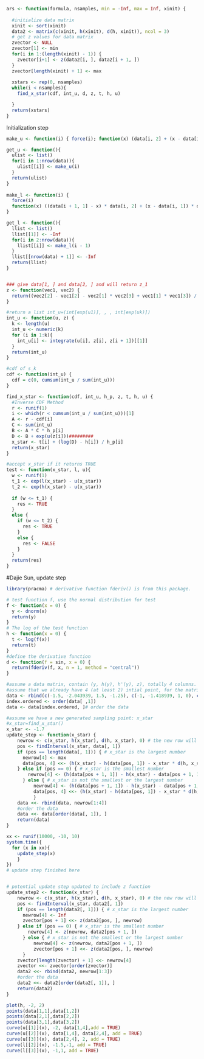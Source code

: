 ```r
ars <- function(formula, nsamples, min = -Inf, max = Inf, xinit) {
  
  #initialize data matrix
  xinit <- sort(xinit)
  data2 <- matrix(c(xinit, h(xinit), d(h, xinit)), ncol = 3)
  # get z values for data matrix  
  zvector <- NULL
  zvector[1] <- min
  for(i in 1:(length(xinit) - 1)) {
    zvector[i+1] <- z(data2[i, ], data2[i + 1, ])
  }
  zvector[length(xinit) + 1] <- max
  
  xstars <- rep(0, nsamples)
  while(i < nsamples){
    find_x_star(cdf, int_u, d, z, t, h, u)

  }
  return(xstars)
}

```

Initialization step
```r
make_u <- function(i) { force(i); function(x) (data[i, 2] + (x - data[i, 1]) * data[i, 3]) }

get_u <- function(){
  ulist <- list()
  for(i in 1:nrow(data)){
    ulist[[i]] <- make_u(i)
  }
  return(ulist)
}
 
make_l <- function(i) { 
  force(i)
  function(x) ((data[i + 1, 1] - x) * data[i, 2] + (x - data[i, 1]) * data[i + 1, 2]) / (data[i + 1, 1] - data[i, 1])
}

get_l <- function(){
  llist <- list()
  llist[[1]] <- -Inf
  for(i in 2:nrow(data)){
    llist[[i]] <- make_l(i - 1)
  }
  llist[[nrow(data) + 1]] <- -Inf
  return(llist)
}


### give data[1, ] and data[2, ] and will return z_1
z <- function(vec1, vec2) {
  return((vec2[2] - vec1[2] - vec2[1] * vec2[3] + vec1[1] * vec1[3]) / (vec1[3] - vec2[3]))
}
```

```r
#return a list int_u=(int[exp(u1)], , , int[exp(uk)])
int_u <- function(u, z) {
  k <- length(u)
  int_u <- numeric(k)
  for (i in 1:k){
    int_u[i] <- integrate(u[i], z[i], z[i + 1])[[1]]
  }
  return(int_u)
}

#cdf of s_k
cdf <- function(int_u) {
  cdf = c(0, cumsum(int_u / sum(int_u)))
}

find_x_star <- function(cdf, int_u, h_p, z, t, h, u) {
  #Inverse CDF Method
  r <- runif(1)
  i <- which(r < cumsum(int_u / sum(int_u)))[1]
  A <- r - cdf[i]
  C <- sum(int_u)
  B <- A * C * h_p[i]
  D <- B + exp(u(z[i]))#########
  x_star <- t[i] + (log(D) - h[i]) / h_p[i]
  return(x_star)
}

#accept x_star if it returns TRUE
test <- function(x_star, l, u){
  w <- runif(1)
  t_1 <- exp(l(x_star) - u(x_star))
  t_2 <- exp(h(x_star) - u(x_star))
  
  if (w <= t_1) {
    res <- TRUE
  }
  else {
    if (w <= t_2) {
      res <- TRUE
    }
    else {
      res <- FALSE
    }
  }
  return(res)
}


```


#Dajie Sun, update step
```r
library(pracma) # derivative function fderiv() is from this package.

# test function f, use the normal distribution for test
f <- function(x = 0) {
  y <- dnorm(x)
  return(y)
}
# The log of the test function
h <- function(x = 0) {
  t <- log(f(x))
  return(t)
}
#define the derivative function
d <- function(f = sin, x = 0) {
  return(fderiv(f, x, n = 1, method = "central"))
}

#assume a data matrix, contain (y, h(y), h'(y), z), totally 4 columns.
#assume that we already have 4 (at least 2) intial point, for the matrix.
data <- rbind(c(-1.5, -2.043939, 1.5, -1.25), c(-1, -1.418939, 1, 0), c(1, -1.418939, -1, Inf))
index.ordered <- order(data[ ,1])
data <- data[index.ordered, ]# order the data

#assume we have a new generated sampling point: x_star
#x_star=find_x_star()
x_star <- -1.7 
update_step <- function(x_star) {
    newrow <- c(x_star, h(x_star), d(h, x_star), 0) # the new row will be added
    pos <- findInterval(x_star, data[, 1])
    if (pos == length(data[, 1])) { # x_star is the largest number
      newrow[4] <- max
      data[pos, 4] <<- (h(x_star) - h(data[pos, 1]) - x_star * d(h, x_star) + data[pos, 1] * d(h, data[pos, 1])) / (d(h, data[pos, 1]) - d(h, x_star))
    } else if (pos == 0) { # x_star is the smallest number
        newrow[4] <- (h(data[pos + 1, 1]) - h(x_star) - data[pos + 1, 1] * d(h, data[pos + 1, 1]) + x_star * d(h, x_star)) / (d(h, x_star) - d(h, data[pos + 1, 1]))
      } else { # x_star is not the smallest or the largest number
          newrow[4] <- (h(data[pos + 1, 1]) - h(x_star) - data[pos + 1, 1] * d(h, data[pos + 1, 1]) + x_star * d(h, x_star)) / (d(h, x_star) - d(h, data[pos + 1, 1]))
          data[pos, 4] <<- (h(x_star) - h(data[pos, 1]) - x_star * d(h, x_star) + data[pos, 1] * d(h, data[pos, 1])) / (d(h, data[pos, 1]) - d(h, x_star))
          }
    data <<- rbind(data, newrow[1:4])
    #order the data
    data <<- data[order(data[, 1]), ]
    return(data)
}

xx <- runif(10000, -10, 10)
system.time({
  for (x in xx){
    update_step(x)
    }
})
# update step finished here


# potential update step updated to include z function
update_step2 <- function(x_star) {
    newrow <- c(x_star, h(x_star), d(h, x_star), 0) # the new row will be added
    pos <- findInterval(x_star, data2[, 1])
    if (pos == length(data2[, 1])) { # x_star is the largest number
      newrow[4] <- Inf
      zvector[pos + 1] <<- z(data2[pos, ], newrow)
    } else if (pos == 0) { # x_star is the smallest number
        newrow[4] <- z(newrow, data2[pos + 1, ])
      } else { # x_star is not the smallest or the largest number
          newrow[4] <- z(newrow, data2[pos + 1, ])
          zvector[pos + 1] <<- z(data2[pos, ], newrow)
      }
    zvector[length(zvector) + 1] <<- newrow[4]
    zvector <<- zvector[order(zvector)]
    data2 <<- rbind(data2, newrow[1:3])
    #order the data
    data2 <<- data2[order(data2[, 1]), ]
    return(data2)
}
```

```r
plot(h, -2, 2)
points(data[1,1],data[1,2])
points(data[2,1],data[2,2])
points(data[3,1],data[3,2])
curve(u[[1]](x), -2, data[1,4],add = TRUE)
curve(u[[2]](x), data[1,4], data[2,4], add = TRUE)
curve(u[[3]](x), data[2,4], 2, add = TRUE)
curve(l[[2]](x), -1.5,-1, add = TRUE)
curve(l[[3]](x), -1,1, add = TRUE)
```
